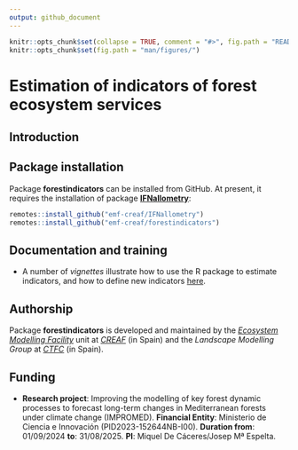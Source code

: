 ```yaml
---
output: github_document
---
```


```r
knitr::opts_chunk$set(collapse = TRUE, comment = "#>", fig.path = "README-")
knitr::opts_chunk$set(fig.path = "man/figures/")
```

# Estimation of indicators of forest ecosystem services

## Introduction


## Package installation

Package **forestindicators** can be installed from GitHub. At present, it requires the installation of package [**IFNallometry**](https://emf-creaf.github.io/IFNallometry/index.html):

```r
remotes::install_github("emf-creaf/IFNallometry")
remotes::install_github("emf-creaf/forestindicators")
```

## Documentation and training

+ A number of *vignettes* illustrate how to use the R package to estimate indicators, and how to define new indicators [here](https://emf-creaf.github.io/forestindicators/articles/).


## Authorship

Package **forestindicators** is developed and maintained by the [*Ecosystem Modelling Facility*](https://emf.creaf.cat) unit at [*CREAF*](https://www.creaf.cat/) (in Spain) and the *Landscape Modelling Group* at [*CTFC*](https://www.ctfc.cat/) (in Spain).

## Funding

+ **Research project**: Improving the modelling of key forest dynamic
processes to forecast long-term changes in Mediterranean forests under climate change (IMPROMED). **Financial Entity**: Ministerio de Ciencia e Innovación (PID2023-152644NB-I00). **Duration from**: 01/09/2024 **to**: 31/08/2025. **PI**: Miquel De Cáceres/Josep Mª Espelta.


